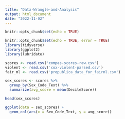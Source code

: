 ```yaml
---
title: "Data-Wrangle-and-Analysis"
output: html_document
date: "2022-11-02"
---
```


```r
knitr::opts_chunk$set(echo = TRUE)
```

```r
knitr::opts_chunk$set(echo = TRUE, error = TRUE)
library(tidyverse)
library(ggplot2)
library(lubridate)
```

```r
scores <- read.csv('compas-scores-raw.csv')
violent <- read.csv('cox-violent-parsed.csv')
fair_ml <- read.csv('propublica_data_for_fairml.csv')
```

```r
sex_scores <- scores %>% 
  group_by(Sex_Code_Text) %>% 
  summarize(avg_score = mean(DecileScore))

head(sex_scores)

ggplot(data = sex_scores) +
  geom_col(aes(x = Sex_Code_Text, y = avg_score))
```
